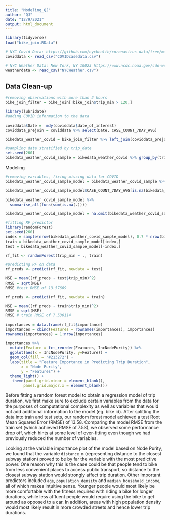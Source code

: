 ```yaml
---
title: "Modeling_QJ"
author: "QJ"
date: "12/9/2021"
output: html_document
---
```


```r
library(tidyverse)
load("bike_join.RData")

# NYC Covid Data: https://github.com/nychealth/coronavirus-data/tree/master/trends
coviddata <- read_csv("COVIDcasedata.csv")

# NYC Weather Data: New York, NY 10023 https://www.ncdc.noaa.gov/cdo-web/datasets/GHCND/locations/ZIP:10023/detail
weatherdata <- read_csv("NYCWeather.csv")

```

## Data Clean-up
```r
#removing observations with more than 2 hours
bike_join_filter = bike_join[!bike_join$trip_min > 120,]

library(lubridate)
#adding COVID information to the data

coviddata$Date =  mdy(coviddata$date_of_interest)
coviddata_prejoin = coviddata %>% select(Date, CASE_COUNT_7DAY_AVG)

bikedata_weather_covid = bike_join_filter %>% left_join(coviddata_prejoin, by = c("trip_date" = "Date"))
```

```r
#sampling data stratified by trip_date
set.seed(260)
bikedata_weather_covid_sample = bikedata_weather_covid %>% group_by(trip_date) %>% sample_frac(0.01) %>% ungroup(trip_date)
```

Modeling
```r
#removing variables, fixing missing data for COVID
bikedata_weather_covid_sample_model = bikedata_weather_covid_sample %>% select(-trip_duration, -start_time, -stop_time, -start_station_id, -end_station_id, -bike_id, -birth_year, -city, -postcode, -start_station_latitude, -start_station_longitude, -end_station_latitude, -end_station_longitude, -subway_name, -county, -suburb, -major_city, -end_station_name, -start_station_name, -SNWD, -SNOW)

bikedata_weather_covid_sample_model$CASE_COUNT_7DAY_AVG[is.na(bikedata_weather_covid_sample_model$CASE_COUNT_7DAY_AVG)] = 0

bikedata_weather_covid_sample_model %>%
  summarise_all(funs(sum(is.na(.))))

bikedata_weather_covid_sample_model = na.omit(bikedata_weather_covid_sample_model)
```

```r
#fitting RF predictor
library(randomForest)
set.seed(260)
index = sample(nrow(bikedata_weather_covid_sample_model), 0.7 * nrow(bikedata_weather_covid_sample_model))
train = bikedata_weather_covid_sample_model[index,]
test = bikedata_weather_covid_sample_model[-index,]

rf_fit <- randomForest(trip_min ~ ., train)
```

```r
#predicting RF on data
rf_preds <- predict(rf_fit, newdata = test)

MSE = mean((rf_preds - test$trip_min)^2)
RMSE = sqrt(MSE)
RMSE #test RMSE of 13.57609

rf_preds <- predict(rf_fit, newdata = train)

MSE = mean((rf_preds - train$trip_min)^2)
RMSE = sqrt(MSE)
RMSE # train RMSE of 7.530114

importances = data.frame(rf_fit$importance)
importances = cbind(Features = rownames(importances), importances)
rownames(importances) = 1:nrow(importances)

importances %>%
  mutate(Feature = fct_reorder(Features, IncNodePurity)) %>%
  ggplot(aes(x = IncNodePurity, y=Feature)) +
  geom_col(fill = "#213272") +
  labs(title = "Feature Importance in Predicting Trip Duration",
       x = "Node Purity",
       y = "Features") +
  theme_light() +
   theme(panel.grid.minor = element_blank(),
        panel.grid.major.x = element_blank()) 
```
  
Before fitting a random forest model to obtain a regression model of trip duration, we first make sure to exclude certain variables from the data for the purposes of computational complexity as well as variables that would not add additional information to the model (eg. bike id). After splitting the data into train and test sets, our random forest model achieved a test Root Mean Squared Error (RMSE) of 13.58. Comparing the model RMSE from the train set (which achieved RMSE of 7.53), we observed some performance drop off, which hints at some level of over-fitting even though we had previously reduced the number of variables.

Looking at the variable importance plot of the model based on Node Purity, we found that the variable `distance_m` (representing distance to the closest subway station) proved to be by far the variable with the most predictive power. One reason why this is the case could be that people tend to bike from less convenient places to access public transport, so distance to the closest subway station would strongly affect trip duration. Other important predictors included `age`, `population_density` and `median_household_income`, all of which makes intuitive sense. Younger people would most likely be more comfortable with the fitness required with riding a bike for longer durations, while less affluent people would require using the bike to get around as opposed to a car. In addition, areas with high population density would most likely result in more crowded streets and hence lower trip durations.
